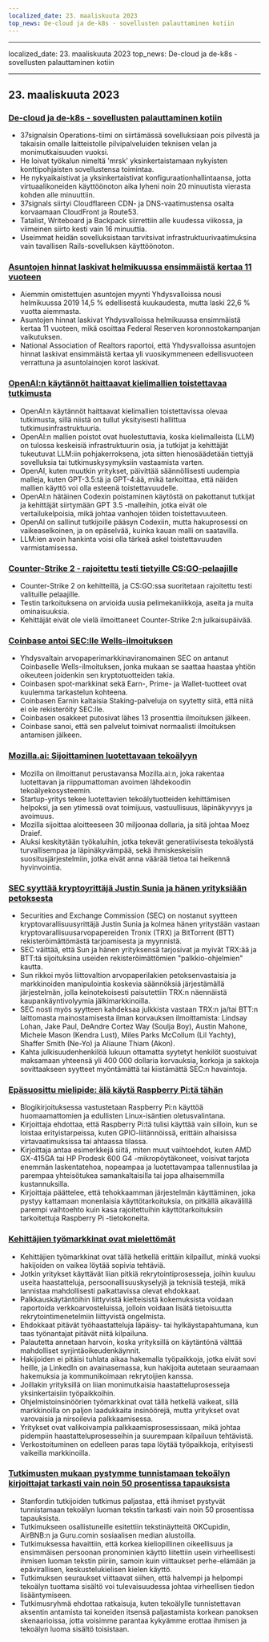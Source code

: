 ```yaml
---
localized_date: 23. maaliskuuta 2023
top_news: De-cloud ja de-k8s - sovellusten palauttaminen kotiin
---
```


---

localized_date: 23. maaliskuuta 2023
top_news: De-cloud ja de-k8s - sovellusten palauttaminen kotiin

---



<CallToAction />

<Steps>

## 23. maaliskuuta 2023

### [De-cloud ja de-k8s - sovellusten palauttaminen kotiin](https://dev.37signals.com/bringing-our-apps-back-home/?ref=hackernewsgpt.com)

- 37signalsin Operations-tiimi on siirtämässä sovelluksiaan pois pilvestä ja takaisin omalle laitteistolle pilvipalveluiden teknisen velan ja monimutkaisuuden vuoksi.
- He loivat työkalun nimeltä 'mrsk' yksinkertaistamaan nykyisten konttipohjaisten sovellustensa toimintaa.
- He nykyaikaistivat ja yksinkertaistivat konfiguraationhallintaansa, jotta virtuaalikoneiden käyttöönoton aika lyheni noin 20 minuutista vierasta kohden alle minuuttiin.
- 37signals siirtyi Cloudflareen CDN- ja DNS-vaatimustensa osalta korvaamaan CloudFront ja Route53.
- Tatalist, Writeboard ja Backpack siirrettiin alle kuudessa viikossa, ja viimeinen siirto kesti vain 16 minuuttia.
- Useimmat heidän sovelluksistaan tarvitsivat infrastruktuurivaatimuksina vain tavallisen Rails-sovelluksen käyttöönoton.

### [Asuntojen hinnat laskivat helmikuussa ensimmäistä kertaa 11 vuoteen](https://www.wsj.com/articles/home-prices-fell-in-february-for-first-time-in-11-years-73df0107?ref=hackernewsgpt.com)

- Aiemmin omistettujen asuntojen myynti Yhdysvalloissa nousi helmikuussa 2019 14,5 % edellisestä kuukaudesta, mutta laski 22,6 % vuotta aiemmasta.
- Asuntojen hinnat laskivat Yhdysvalloissa helmikuussa ensimmäistä kertaa 11 vuoteen, mikä osoittaa Federal Reserven koronnostokampanjan vaikutuksen.
- National Association of Realtors raportoi, että Yhdysvalloissa asuntojen hinnat laskivat ensimmäistä kertaa yli vuosikymmeneen edellisvuoteen verrattuna ja asuntolainojen korot laskivat.

### [OpenAI:n käytännöt haittaavat kielimallien toistettavaa tutkimusta](https://aisnakeoil.substack.com/p/openais-policies-hinder-reproducible?ref=hackernewsgpt.com)

- OpenAI:n käytännöt haittaavat kielimallien toistettavissa olevaa tutkimusta, sillä niistä on tullut yksityisesti hallittua tutkimusinfrastruktuuria.
- OpenAI:n mallien poistot ovat huolestuttavia, koska kielimalleista (LLM) on tulossa keskeisiä infrastruktuurin osia, ja tutkijat ja kehittäjät tukeutuvat LLM:iin pohjakerroksena, jota sitten hienosäädetään tiettyjä sovelluksia tai tutkimuskysymyksiin vastaamista varten.
- OpenAI, kuten muutkin yritykset, päivittää säännöllisesti uudempia malleja, kuten GPT-3.5:tä ja GPT-4:ää, mikä tarkoittaa, että näiden mallien käyttö voi olla esteenä toistettavuudelle.
- OpenAI:n hätäinen Codexin poistaminen käytöstä on pakottanut tutkijat ja kehittäjät siirtymään GPT 3.5 -malleihin, jotka eivät ole vertailukelpoisia, mikä johtaa vanhojen töiden toistettavuuteen.
- OpenAI on sallinut tutkijoille pääsyn Codexiin, mutta hakuprosessi on vaikeaselkoinen, ja on epäselvää, kuinka kauan malli on saatavilla.
- LLM:ien avoin hankinta voisi olla tärkeä askel toistettavuuden varmistamisessa.

### [Counter-Strike 2 - rajoitettu testi tietyille CS:GO-pelaajille](https://counter-strike.net/cs2?ref=hackernewsgpt.com)

- Counter-Strike 2 on kehitteillä, ja CS:GO:ssa suoritetaan rajoitettu testi valituille pelaajille.
- Testin tarkoituksena on arvioida uusia pelimekaniikkoja, aseita ja muita ominaisuuksia.
- Kehittäjät eivät ole vielä ilmoittaneet Counter-Strike 2:n julkaisupäivää.

### [Coinbase antoi SEC:lle Wells-ilmoituksen](https://www.reuters.com/legal/coinbase-issued-wells-notice-by-sec-2023-03-22/?ref=hackernewsgpt.com)

- Yhdysvaltain arvopaperimarkkinaviranomainen SEC on antanut Coinbaselle Wells-ilmoituksen, jonka mukaan se saattaa haastaa yhtiön oikeuteen joidenkin sen kryptotuotteiden takia.
- Coinbasen spot-markkinat sekä Earn-, Prime- ja Wallet-tuotteet ovat kuulemma tarkastelun kohteena.
- Coinbasen Earnin kaltaisia Staking-palveluja on syytetty siitä, että niitä ei ole rekisteröity SEC:lle.
- Coinbasen osakkeet putosivat lähes 13 prosenttia ilmoituksen jälkeen.
- Coinbase sanoi, että sen palvelut toimivat normaalisti ilmoituksen antamisen jälkeen.

### [Mozilla.ai: Sijoittaminen luotettavaan tekoälyyn](https://blog.mozilla.org/en/mozilla/introducing-mozilla-ai-investing-in-trustworthy-ai/?ref=hackernewsgpt.com)

- Mozilla on ilmoittanut perustavansa Mozilla.ai:n, joka rakentaa luotettavan ja riippumattoman avoimen lähdekoodin tekoälyekosysteemin.
- Startup-yritys tekee luotettavien tekoälytuotteiden kehittämisen helpoksi, ja sen ytimessä ovat toimijuus, vastuullisuus, läpinäkyvyys ja avoimuus.
- Mozilla sijoittaa aloitteeseen 30 miljoonaa dollaria, ja sitä johtaa Moez Draief.
- Aluksi keskitytään työkaluihin, jotka tekevät generatiivisesta tekoälystä turvallisempaa ja läpinäkyvämpää, sekä ihmiskeskeisiin suositusjärjestelmiin, jotka eivät anna väärää tietoa tai heikennä hyvinvointia.

### [SEC syyttää kryptoyrittäjä Justin Sunia ja hänen yrityksiään petoksesta](https://www.sec.gov/news/press-release/2023-59?ref=hackernewsgpt.com)

- Securities and Exchange Commission (SEC) on nostanut syytteen kryptovarallisuusyrittäjä Justin Sunia ja kolmea hänen yritystään vastaan kryptovarallisuusarvopapereiden Tronix (TRX) ja BitTorrent (BTT) rekisteröimättömästä tarjoamisesta ja myynnistä.
- SEC väittää, että Sun ja hänen yrityksensä tarjosivat ja myivät TRX:ää ja BTT:tä sijoituksina useiden rekisteröimättömien "palkkio-ohjelmien" kautta.
- Sun rikkoi myös liittovaltion arvopaperilakien petoksenvastaisia ja markkinoiden manipulointia koskevia säännöksiä järjestämällä järjestelmän, jolla keinotekoisesti paisutettiin TRX:n näennäistä kaupankäyntivolyymia jälkimarkkinoilla.
- SEC nosti myös syytteen kahdeksaa julkkista vastaan TRX:n ja/tai BTT:n laittomasta mainostamisesta ilman korvauksen ilmoittamista: Lindsay Lohan, Jake Paul, DeAndre Cortez Way (Soulja Boy), Austin Mahone, Michele Mason (Kendra Lust), Miles Parks McCollum (Lil Yachty), Shaffer Smith (Ne-Yo) ja Aliaune Thiam (Akon).
- Kahta julkisuudenhenkilöä lukuun ottamatta syytetyt henkilöt suostuivat maksamaan yhteensä yli 400 000 dollaria korvauksia, korkoja ja sakkoja sovittaakseen syytteet myöntämättä tai kiistämättä SEC:n havaintoja.

### [Epäsuosittu mielipide: älä käytä Raspberry Pi:tä tähän](https://set-inform.com/2021/08/24/unpopular-opinion-dont-use-a-raspberry-pi-for-that/?ref=hackernewsgpt.com)

- Blogikirjoituksessa vastustetaan Raspberry Pi:n käyttöä huomaamattomien ja edullisten Linux-isäntien oletusvalintana.
- Kirjoittaja ehdottaa, että Raspberry Pi:tä tulisi käyttää vain silloin, kun se loistaa erityistarpeissa, kuten GPIO-liitännöissä, erittäin alhaisissa virtavaatimuksissa tai ahtaassa tilassa.
- Kirjoittaja antaa esimerkkejä siitä, miten muut vaihtoehdot, kuten AMD GX-415GA tai HP Prodesk 600 G4 -mikropöytäkoneet, voisivat tarjota enemmän laskentatehoa, nopeampaa ja luotettavampaa tallennustilaa ja parempaa yhteisötukea samankaltaisilla tai jopa alhaisemmilla kustannuksilla.
- Kirjoittaja päättelee, että tehokkaamman järjestelmän käyttäminen, joka pystyy kattamaan monenlaisia käyttötarkoituksia, on pitkällä aikavälillä parempi vaihtoehto kuin kasa rajoitettuihin käyttötarkoituksiin tarkoitettuja Raspberry Pi -tietokoneita.

### [Kehittäjien työmarkkinat ovat mielettömät](https://old.reddit.com/r/ExperiencedDevs/comments/11xq5cz/the_developer_job_market_is_insane_right_now/?ref=hackernewsgpt.com)

- Kehittäjien työmarkkinat ovat tällä hetkellä erittäin kilpaillut, minkä vuoksi hakijoiden on vaikea löytää sopivia tehtäviä.
- Jotkin yritykset käyttävät liian pitkiä rekrytointiprosesseja, joihin kuuluu useita haastatteluja, persoonallisuuskyselyjä ja teknisiä testejä, mikä lannistaa mahdollisesti palkattavissa olevat ehdokkaat.
- Palkkauskäytäntöihin liittyvistä kielteisistä kokemuksista voidaan raportoida verkkoarvosteluissa, jolloin voidaan lisätä tietoisuutta rekrytointimenetelmiin liittyvistä ongelmista.
- Ehdokkaat pitävät työhaastatteluja läpäisy- tai hylkäystapahtumana, kun taas työnantajat pitävät niitä kilpailuna.
- Palautetta annetaan harvoin, koska yrityksillä on käytäntönä välttää mahdolliset syrjintäoikeudenkäynnit.
- Hakijoiden ei pitäisi tuhlata aikaa hakemalla työpaikkoja, jotka eivät sovi heille, ja LinkedIn on avainasemassa, kun hakijoita autetaan seuraamaan hakemuksia ja kommunikoimaan rekrytoijien kanssa.
- Joillakin yrityksillä on liian monimutkaisia haastatteluprosesseja yksinkertaisiin työpaikkoihin.
- Ohjelmistoinsinöörien työmarkkinat ovat tällä hetkellä vaikeat, sillä markkinoilla on paljon laadukkaita insinöörejä, mutta yritykset ovat varovaisia ja nirsoilevia palkkaamisessa.
- Yritykset ovat valikoivampia palkkaamisprosessissaan, mikä johtaa pidempiin haastatteluprosesseihin ja suurempaan kilpailuun tehtävistä.
- Verkostoituminen on edelleen paras tapa löytää työpaikkoja, erityisesti vaikeilla markkinoilla.

### [Tutkimusten mukaan pystymme tunnistamaan tekoälyn kirjoittajat tarkasti vain noin 50 prosentissa tapauksista](https://hai.stanford.edu/news/was-written-human-or-ai-tsu?ref=hackernewsgpt.com)

- Stanfordin tutkijoiden tutkimus paljastaa, että ihmiset pystyvät tunnistamaan tekoälyn luoman tekstin tarkasti vain noin 50 prosentissa tapauksista.
- Tutkimukseen osallistuneille esitettiin tekstinäytteitä OKCupidin, AirBNB:n ja Guru.comin sosiaalisen median alustoilla.
- Tutkimuksessa havaittiin, että korkea kieliopillinen oikeellisuus ja ensimmäisen persoonan pronominien käyttö liitettiin usein virheellisesti ihmisen luoman tekstin piiriin, samoin kuin viittaukset perhe-elämään ja epävirallisen, keskustelukielisen kielen käyttö.
- Tutkimuksen seuraukset viittaavat siihen, että halvempi ja helpompi tekoälyn tuottama sisältö voi tulevaisuudessa johtaa virheellisen tiedon lisääntymiseen.
- Tutkimusryhmä ehdottaa ratkaisuja, kuten tekoälylle tunnistettavan aksentin antamista tai koneiden itsensä paljastamista korkean panoksen skenaarioissa, jotta voisimme parantaa kykyämme erottaa ihmisen ja tekoälyn luoma sisältö toisistaan.

</Steps>
